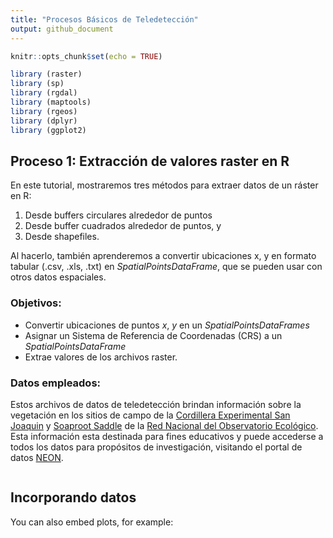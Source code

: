 ```yaml
---
title: "Procesos Básicos de Teledetección"
output: github_document
---
```


```r
knitr::opts_chunk$set(echo = TRUE)

library (raster)
library (sp)
library (rgdal)
library (maptools)
library (rgeos)
library (dplyr)
library (ggplot2)
```

## Proceso 1: Extracción de valores raster en R

En este tutorial, mostraremos tres métodos para extraer datos de un ráster en R:

1. Desde buffers circulares alrededor de puntos
2. Desde buffer cuadrados alrededor de puntos, y
3. Desde shapefiles.

Al hacerlo, también aprenderemos a convertir ubicaciones x, y en formato tabular (.csv, .xls, .txt) en *SpatialPointsDataFrame*, que se pueden usar con otros datos espaciales.

### Objetivos:

- Convertir ubicaciones de puntos *x*, *y* en un *SpatialPointsDataFrames*
- Asignar un Sistema de Referencia de Coordenadas (CRS) a un *SpatialPointsDataFrame*
- Extrae valores de los archivos raster.

### Datos empleados:

Estos archivos de datos de teledetección brindan información sobre la vegetación en los sitios de campo de la [Cordillera Experimental San Joaquin](http://www.neonscience.org/field-sites/field-sites-map/SJER) y [Soaproot Saddle](http://www.neonscience.org/field-sites/field-sites-map/SOAP) de la [Red Nacional del Observatorio Ecológico](http://www.neonscience.org/). Esta información esta destinada para fines educativos y puede accederse a todos los datos para propósitos de investigación, visitando el portal de datos [NEON](http://data.neonscience.org/home).






```r

```

## Incorporando datos

You can also embed plots, for example:

```r

```


